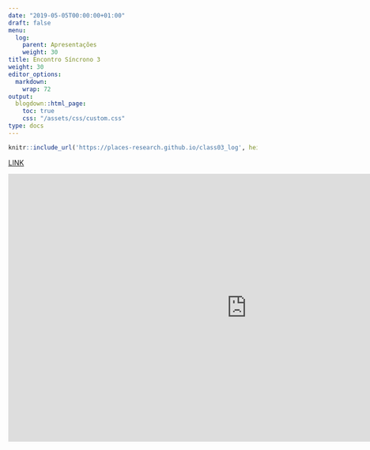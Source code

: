 ---
date: "2019-05-05T00:00:00+01:00"
draft: false
menu:
  log:
    parent: Apresentações
    weight: 30
title: Encontro Síncrono 3
weight: 30
editor_options: 
  markdown: 
    wrap: 72
output: 
  blogdown::html_page:
    toc: true
    css: "/assets/css/custom.css"
type: docs
---


```{r echo=FALSE, message=FALSE, warning=FALSE}
knitr::include_url('https://places-research.github.io/class03_log', height = "400px")
```

[LINK](https://places-research.github.io/class03_log)


<iframe width="964" height="542" src="https://www.youtube.com/embed/AMp0yv6ElOo" frameborder="0" allow="accelerometer; autoplay; clipboard-write; encrypted-media; gyroscope; picture-in-picture" allowfullscreen></iframe>
